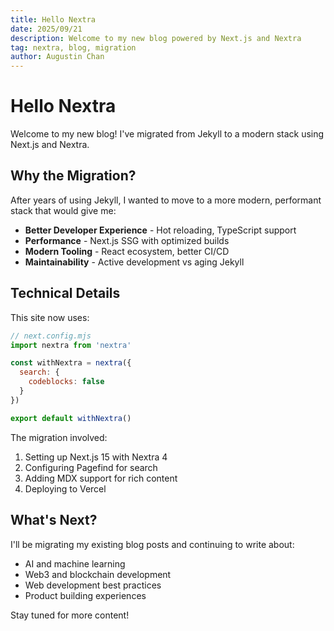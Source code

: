 ```yaml
---
title: Hello Nextra
date: 2025/09/21
description: Welcome to my new blog powered by Next.js and Nextra
tag: nextra, blog, migration
author: Augustin Chan
---
```


# Hello Nextra

Welcome to my new blog! I've migrated from Jekyll to a modern stack using Next.js and Nextra.

## Why the Migration?

After years of using Jekyll, I wanted to move to a more modern, performant stack that would give me:

- **Better Developer Experience** - Hot reloading, TypeScript support
- **Performance** - Next.js SSG with optimized builds
- **Modern Tooling** - React ecosystem, better CI/CD
- **Maintainability** - Active development vs aging Jekyll

## Technical Details

This site now uses:

```javascript
// next.config.mjs
import nextra from 'nextra'

const withNextra = nextra({
  search: {
    codeblocks: false
  }
})

export default withNextra()
```

The migration involved:
1. Setting up Next.js 15 with Nextra 4
2. Configuring Pagefind for search
3. Adding MDX support for rich content
4. Deploying to Vercel

## What's Next?

I'll be migrating my existing blog posts and continuing to write about:

- AI and machine learning
- Web3 and blockchain development
- Web development best practices
- Product building experiences

Stay tuned for more content!